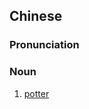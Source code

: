 ==Chinese==
{{zh-forms|type=21}}

===Pronunciation===
{{zh-pron
|m=táocígōng
|c=tou4 ci4 gung1
|cat=n
}}

===Noun===
{{zh-noun}}

# [[potter]]